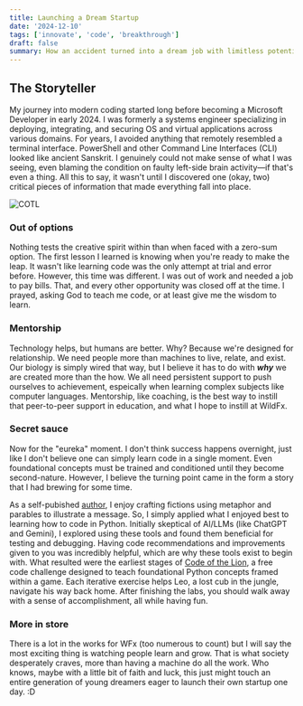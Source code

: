 ```yaml
---
title: Launching a Dream Startup
date: '2024-12-10'
tags: ['innovate', 'code', 'breakthrough']
draft: false
summary: How an accident turned into a dream job with limitless potential. 
---
```


## The Storyteller

My journey into modern coding started long before becoming a Microsoft Developer in early 2024. I was formerly a systems engineer specializing in deploying, integrating, and securing OS and virtual applications across various domains. For years, I avoided anything that remotely resembled a terminal interface. PowerShell and other Command Line Interfaces (CLI) looked like ancient Sanskrit. I genuinely could not make sense of what I was seeing, even blaming the condition on faulty left-side brain activity—if that's even a thing. All this to say, it wasn't until I discovered one (okay, two) critical pieces of information that made everything fall into place.

![COTL](/static/images/puzzle.png)

### Out of options

Nothing tests the creative spirit within than when faced with a zero-sum option. The first lesson I learned is knowing when you're ready to make the leap. It wasn't like learning code was the only attempt at trial and error before. However, this time was different. I was out of work and needed a job to pay bills. That, and every other opportunity was closed off at the time. I prayed, asking God to teach me code, or at least give me the wisdom to learn.

### Mentorship

Technology helps, but humans are better. Why? Because we're designed for relationship. We need people more than machines to live, relate, and exist. Our biology is simply wired that way, but I believe it has to do with <b><i>why</i></b> we are created more than the how. We all need persistent support to push ourselves to achievement, espeically when learning complex subjects like computer languages. Mentorship, like coaching, is the best way to instill that peer-to-peer support in education, and what I hope to instill at WildFx.

### Secret sauce

Now for the "eureka" moment. I don't think success happens overnight, just like I don't believe one can simply learn code in a single moment. Even foundational concepts must be trained and conditioned until they become second-nature. However, I believe the turning point came in the form a story that I had brewing for some time.

As a self-pubished <a href="https://prodigalhouse.net/">author</a>, I enjoy crafting fictions using metaphor and parables to illustrate a message. So, I simply applied what I enjoyed best to learning how to code in Python. Initially skeptical of AI/LLMs (like ChatGPT and Gemini), I explored using these tools and found them beneficial for testing and debugging. Having code recommendations and improvements given to you was incredibly helpful, which are why these tools exist to begin with. What resulted were the earliest stages of <a href="/blog/code-of-the-lion">Code of the Lion</a>, a free code challenge designed to teach foundational Python concepts framed within a game. Each iterative exercise helps Leo, a lost cub in the jungle, navigate his way back home. After finishing the labs, you should walk away with a sense of accomplishment, all while having fun.

### More in store

There is a lot in the works for WFx (too numerous to count) but I will say the most exciting thing is watching people learn and grow. That is what society desperately craves, more than having a machine do all the work. Who knows, maybe with a little bit of faith and luck, this just might touch an entire generation of young dreamers eager to launch their own startup one day. :D
